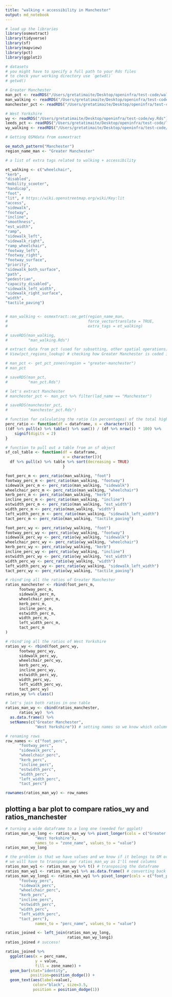 ```yaml
---
title: "walking + accessibility in Manchester"
output: md_notebook
---
```


```r
# load up the libraries
library(osmextract) 
library(tidyverse)
library(sf)
library(mapview)
library(pct)
library(ggplot2)
```

```r
# datasets
# you might have to specify a full path to your Rds files
# to check your working directory use `getwd()` 
# getwd()

# Greater Manchester
man_pct <- readRDS("/Users/gretatimaite/Desktop/openinfra/test-code/walking_and_accessibility_manchester/man_pct.Rds")
man_walking <- readRDS("/Users/gretatimaite/Desktop/openinfra/test-code/walking_and_accessibility_manchester/man_walking.Rds")
manchester_pct <- readRDS("/Users/gretatimaite/Desktop/openinfra/test-code/walking_and_accessibility_manchester/manchester_pct.Rds")

# West Yorkshire
wy <- readRDS("/Users/gretatimaite/Desktop/openinfra/test-code/wy.Rds")
leeds_pct <- readRDS("/Users/gretatimaite/Desktop/openinfra/test-code/leeds_pct.Rds")
wy_walking <- readRDS("/Users/gretatimaite/Desktop/openinfra/test-code/wy_walking.Rds")
```


```r
# Getting OSMdata from osmextract

oe_match_pattern("Manchester")
region_name_man <- "Greater Manchester"

# a list of extra tags related to walking + accessibility

et_walking <- c("wheelchair",
"kerb",
"disabled",
"mobility_scooter",
"handicap",
"foot",
"lit", # https://wiki.openstreetmap.org/wiki/Key:lit
"access",
"sidewalk",
"footway",
"incline",
"smoothness",
"est_width",
"ramp",
"sidewalk_left",
"sidewalk_right",
"ramp_wheelchair",
"footway_left",
"footway_right",
"footway_surface",
"priority",
"sidewalk_both_surface",
"path",
"pedestrian",
"capacity_disabled",
"sidewalk_left_width",
"sidewalk_right_surface",
"width",
"tactile_paving")


# man_walking <- osmextract::oe_get(region_name_man,
#                                   force_vectortranslate = TRUE,
#                                   extra_tags = et_walking)

# saveRDS(man_walking,
#         "man_walking.Rds")
```

```r
# extract data from pct (used for subsetting, other spatial operations)
# View(pct_regions_lookup) # checking how Greater Manchester is coded in PCT

# man_pct <- get_pct_zones(region = "greater-manchester")
# man_pct

# saveRDS(man_pct,
#         "man_pct.Rds")

# let's extract Manchester
# manchester_pct <- man_pct %>% filter(lad_name == "Manchester")

# saveRDS(manchester_pct,
#         "manchester_pct.Rds")

```


```r
# function for calculating the ratio (in percentages) of the total highways to a selected column (key)
perc_ratio <- function(df = dataframe, x = character()){
((df %>% pull(x) %>% table() %>% sum()) / (df %>% nrow()) * 100) %>% 
    signif(digits = 2)
}

# function to pull out a table from an sf object
sf_col_table <- function(df = dataframe,
                         x = character()){
  df %>% pull(x) %>% table %>% sort(decreasing = TRUE)
                         }
```


```r
foot_perc_m <- perc_ratio(man_walking, "foot")
footway_perc_m <- perc_ratio(man_walking, "footway")
sidewalk_perc_m <- perc_ratio(man_walking, "sidewalk")
wheelchair_perc_m <- perc_ratio(man_walking, "wheelchair")
kerb_perc_m <- perc_ratio(man_walking, "kerb")
incline_perc_m <- perc_ratio(man_walking, "incline")
estwidth_perc_m <- perc_ratio(man_walking, "est_width")
width_perc_m <- perc_ratio(man_walking, "width")
left_width_perc_m <- perc_ratio(man_walking, "sidewalk_left_width")
tact_perc_m <- perc_ratio(man_walking, "tactile_paving")

foot_perc_wy <- perc_ratio(wy_walking, "foot")
footway_perc_wy <- perc_ratio(wy_walking, "footway")
sidewalk_perc_wy <- perc_ratio(wy_walking, "sidewalk")
wheelchair_perc_wy <- perc_ratio(wy_walking, "wheelchair")
kerb_perc_wy <- perc_ratio(wy_walking, "kerb")
incline_perc_wy <- perc_ratio(wy_walking, "incline")
estwidth_perc_wy <- perc_ratio(wy_walking, "est_width")
width_perc_wy <- perc_ratio(wy_walking, "width")
left_width_perc_wy <- perc_ratio(wy_walking, "sidewalk_left_width")
tact_perc_wy <- perc_ratio(wy_walking, "tactile_paving")

```


```r
# rbind'ing all the ratios of Greater Manchester
ratios_manchester <- rbind(foot_perc_m,
      footway_perc_m,
      sidewalk_perc_m,
      wheelchair_perc_m,
      kerb_perc_m,
      incline_perc_m,
      estwidth_perc_m,
      width_perc_m,
      left_width_perc_m,
      tact_perc_m
)  

# rbind'ing all the ratios of West Yorkshire
ratios_wy <- rbind(foot_perc_wy,
      footway_perc_wy,
      sidewalk_perc_wy,
      wheelchair_perc_wy,
      kerb_perc_wy,
      incline_perc_wy,
      estwidth_perc_wy,
      width_perc_wy,
      left_width_perc_wy,
      tact_perc_wy)  
ratios_wy %>% class()

# let's join both ratios in one table
ratios_man_wy <- cbind(ratios_manchester,
      ratios_wy)  %>% 
  as.data.frame() %>% 
  setNames(c("Greater Manchester",
             "West Yorkshire")) # setting names so we know which column refers to which zone

# renaming rows
row_names <- c("foot_perc",
      "footway_perc",
      "sidewalk_perc",
      "wheelchair_perc",
      "kerb_perc",
      "incline_perc",
      "estwidth_perc",
      "width_perc",
      "left_width_perc",
      "tact_perc")

rownames(ratios_man_wy) <- row_names

```

## plotting a bar plot to compare ratios_wy and ratios_manchester
```r
# turning a wide dataframe to a long one (needed for ggplot)
ratios_man_wy_long <- ratios_man_wy %>% pivot_longer(cols = c("Greater Manchester",
             "West Yorkshire"),
             names_to = "zone_name", values_to = "value")
ratios_man_wy_long

# the problem is that we have values and we know if it belongs to GM or WY but we don't have information which ratio each value represents. For that, we'll need to transpose a ratios_man_wy, convert it to a long format and then, using a shared `value` key, both long dataframes will be joined
# we will have to transpose our ratios_man_wy as I'll need columns
ratios_man_wy1 <- ratios_man_wy %>% t() # transposing the dataframe
ratios_man_wy1 <- ratios_man_wy1 %>% as.data.frame() # converting back to the dataframe
ratios_man_wy_long1 <- ratios_man_wy1 %>% pivot_longer(cols = c("foot_perc",
      "footway_perc",
      "sidewalk_perc",
      "wheelchair_perc",
      "kerb_perc",
      "incline_perc",
      "estwidth_perc",
      "width_perc",
      "left_width_perc",
      "tact_perc"),
             names_to = "perc_name", values_to = "value")

ratios_joined <- left_join(ratios_man_wy_long,
                           ratios_man_wy_long1)
ratios_joined # success!

```


```r

ratios_joined %>% 
  ggplot(aes(x = perc_name,
             y = value,
             fill = zone_name)) +
  geom_bar(stat="identity",
           position=position_dodge()) +
  geom_text(aes(label=value), 
            color="black", size=3.5,
            position = position_dodge(1))

```















